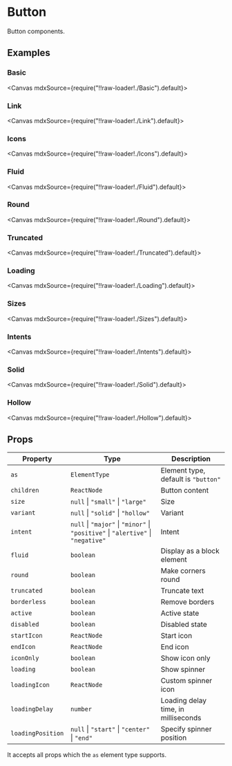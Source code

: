 
<Meta title="Forms/Button" />

# Button

Button components.

## Examples

### Basic

<Canvas mdxSource={require("!!raw-loader!./Basic").default}>
  <Story id="examples-button--basic" />
</Canvas>

### Link

<Canvas mdxSource={require("!!raw-loader!./Link").default}>
  <Story id="examples-button--link" />
</Canvas>

### Icons

<Canvas mdxSource={require("!!raw-loader!./Icons").default}>
  <Story id="examples-button--icons" />
</Canvas>

### Fluid

<Canvas mdxSource={require("!!raw-loader!./Fluid").default}>
  <Story id="examples-button--fluid" />
</Canvas>

### Round

<Canvas mdxSource={require("!!raw-loader!./Round").default}>
  <Story id="examples-button--round" />
</Canvas>

### Truncated

<Canvas mdxSource={require("!!raw-loader!./Truncated").default}>
  <Story id="examples-button--truncated" />
</Canvas>

### Loading

<Canvas mdxSource={require("!!raw-loader!./Loading").default}>
  <Story id="examples-button--loading" />
</Canvas>

### Sizes

<Canvas mdxSource={require("!!raw-loader!./Sizes").default}>
  <Story id="examples-button--sizes" />
</Canvas>

### Intents

<Canvas mdxSource={require("!!raw-loader!./Intents").default}>
  <Story id="examples-button--intents" />
</Canvas>

### Solid

<Canvas mdxSource={require("!!raw-loader!./Solid").default}>
  <Story id="examples-button--solid" />
</Canvas>

### Hollow

<Canvas mdxSource={require("!!raw-loader!./Hollow").default}>
  <Story id="examples-button--hollow" />
</Canvas>

## Props

| Property          | Type                                                                             | Description                         |
| ----------------- | -------------------------------------------------------------------------------- | ----------------------------------- |
| `as`              | `ElementType`                                                                    | Element type, default is `"button"` |
| `children`        | `ReactNode`                                                                      | Button content                      |
| `size`            | `null` \| `"small"` \| `"large"`                                                 | Size                                |
| `variant`         | `null` \| `"solid"` \| `"hollow"`                                                | Variant                             |
| `intent`          | `null` \| `"major"` \| `"minor"` \| `"positive"` \| `"alertive"` \| `"negative"` | Intent                              |
| `fluid`           | `boolean`                                                                        | Display as a block element          |
| `round`           | `boolean`                                                                        | Make corners round                  |
| `truncated`       | `boolean`                                                                        | Truncate text                       |
| `borderless`      | `boolean`                                                                        | Remove borders                      |
| `active`          | `boolean`                                                                        | Active state                        |
| `disabled`        | `boolean`                                                                        | Disabled state                      |
| `startIcon`       | `ReactNode`                                                                      | Start icon                          |
| `endIcon`         | `ReactNode`                                                                      | End icon                            |
| `iconOnly`        | `boolean`                                                                        | Show icon only                      |
| `loading`         | `boolean`                                                                        | Show spinner                        |
| `loadingIcon`     | `ReactNode`                                                                      | Custom spinner icon                 |
| `loadingDelay`    | `number`                                                                         | Loading delay time, in milliseconds |
| `loadingPosition` | `null` \| `"start"` \| `"center"` \| `"end"`                                     | Specify spinner position            |

It accepts all props which the `as` element type supports.
